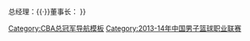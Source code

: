 {{Navbox with collapsible groups
| name = 2013-14赛季CBA总冠军
| titlestyle = background:#8DB8DF;color:#332C2B
| title = [[北京鸭首钢篮球俱乐部|{{color|#332C2B|北京鸭（北京金隅）}}]] [[2014年CBA总决赛|{{color|#332C2B|2013-14赛季CBA总冠军}}]]
| state = {{{state|autocollapse}}}
| selected = {{{1|}}}
| listclass = hlist
| groupstyle = background:#8DB8DF;color:#332C2B
| group1 = 总决赛报名球员
| abbr1 = 1
| list1 = 
* 1 [[李根 (篮球运动员)|李根]]
* 3 [[斯蒂芬·马布里|史蒂芬·马布里]]
* 6 [[李学林 (篮球运动员)|李学林]]
* 7 [[李伟 (篮球运动员)|李伟]]
* 9 [[孙悦 (篮球运动员)|孙悦]]
* 12 [[陈磊 (篮球运动员)|陈磊]]
* 13 [[朱彦西]]
* 20 [[翟晓川]]
* 32 [[兰多夫·莫里斯]]
* 33 [[王骁辉]]
* 34 [[黄海贝]]
* 35 [[张松涛 (篮球运动员)|张松涛]]
* 51 [[吉喆]]
| group2 = 其他球员
| abbr2 = 2
| list2 = 
* 0 {{Le|达米恩·威尔金斯|Damien Wilkins}}
* 8 [[方硕]]
| belowstyle = background:#8DB8DF;color:#332C2B
| below = 主教练：[[闵鹿蕾|{{color|#332C2B|闵鹿蕾}}]]{{·}}总经理：[[王伟 (首钢)|{{color|#332C2B|王伟}}]]{{·}}董事长：[[郑章石|{{color|#332C2B|郑章石}}]]
}}<noinclude>
[[Category:CBA总冠军导航模板]]
[[Category:2013-14年中国男子篮球职业联赛]]
</noinclude>